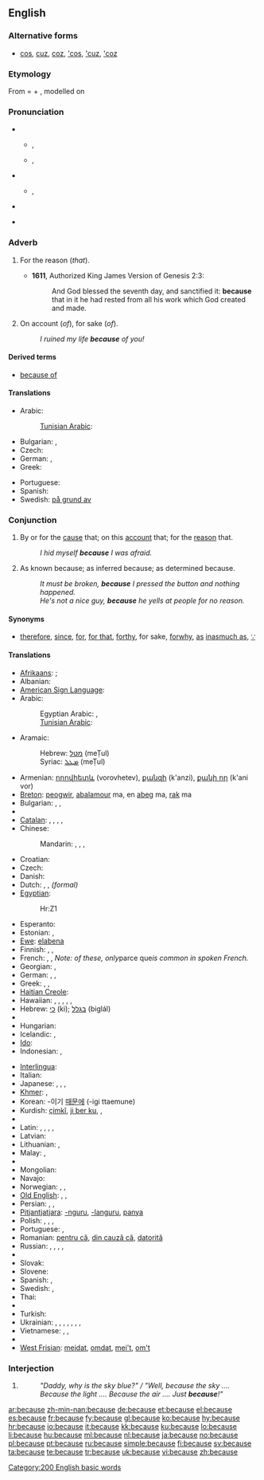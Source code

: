 {{wikipedia}}
==English==

{{rank|between|face|tell|175|because|few|whom|love}}

===Alternative forms===
* [[cos]], [[cuz]], [[coz]], [['cos]], [['cuz]], [['coz]]

===Etymology===
From {{etyl|enm}} {{term|bi cause|lang=enm}} = {{term|bi|lang=enm||by}} + {{term|cause|lang=enm}}, modelled on {{etyl|fro}} {{term|par cause|lang=fro}}

===Pronunciation===
* {{qualifier|stressed}}
** {{a|UK}} {{IPA|/bɪˈkɒz/}}, {{SAMPA|/bI"kQz/}}
** {{a|US}} {{IPA|/bɪˈkɔz/|/bɪˈkʌz/}}, {{SAMPA|/bI"kOz/|/bɪ"kVz/}}
* {{qualifier|unstressed}}
** {{IPA|/bɪkəz/}}, {{SAMPA|/bIk@z/}}
* {{audio|en-us-because.ogg|Audio (US)}}
*: {{rhymes|ɒz}}
* {{hyphenation|be|cause}}

===Adverb===
{{en-adv|-}}

# {{archaic}} For the reason (''that'').
#* '''1611''', Authorized King James Version of Genesis 2:3:
#*: And God blessed the seventh day, and sanctified it: '''because''' that in it he had rested from all his work which God created and made.
# On account (''of''), for sake (''of'').
#: ''I ruined my life '''because''' of you!''

====Derived terms====
* [[because of]]

====Translations====
{{trans-top|on account}}
* Arabic:
*: [[Tunisian Arabic]]: {{tø|aeb|في جرة|alt=فِي جُرّةْ|tr=fī jurrit|sc=Arab}}
* Bulgarian: {{t|bg|защото}}, {{t|bg|поради}}
* Czech: {{t+|cs|kvůli}}
* German: {{t+|de|weil}}, {{t+|de|denn}}
* Greek: {{t|el|εξαιτίας}}
{{trans-mid}}
* Portuguese: {{t+|pt|porque}}
* Spanish: {{t+|es|porque}}
* Swedish: [[på grund av]]
{{trans-bottom}}

===Conjunction===
{{en-conj}}

# By or for the [[cause]] that; on this [[account]] that; for the [[reason]] that.
#: ''I hid myself '''because''' I was afraid.''
# As known because; as inferred because; as determined because.
#: ''It must be broken, '''because''' I pressed the button and nothing happened.''
#: ''He's not a nice guy, '''because''' he yells at people for no reason.''

====Synonyms====
* {{sense|for the reason that}} [[therefore]], [[since]], [[for]], [[for that]], [[forthy]], for sake, [[forwhy]], [[as]] [[inasmuch as]], [[∵]] {{i|mathematics symbol}}

====Translations====
{{trans-top|by or for the cause that; on this account that; for the reason that}}
* [[Afrikaans]]: {{t-|af|omdat|xs=Afrikaans}}; {{t|af|aangesien|xs=Afrikaans}}
* Albanian: {{t-|sq|sepse|xs=Albanian}}
* [[American Sign Language]]: {{tø|ase|OpenB@Sfhead Y@FromSfhead}}
* Arabic: {{t|ar|لأن|tr=li'ánna}}
*: Egyptian Arabic: {{tø|arz|علشان|tr=`alashaan|sc=Arab}}, {{tø|arz|عشان|tr=`ashaan|sc=Arab}}
*: [[Tunisian Arabic]]: {{tø|aeb|على خاطر|tr=ʿlā ḫāṭir|alt=عْلَى خَاطِرْ|sc=Arab}}
* Aramaic:
*: Hebrew: [[מטל]] (meṬul)
*: Syriac: [[ܡܛܠ]] (meṬul)
* Armenian: [[որովհետև]] (vorovhetev), [[քանզի]] (k'anzi), [[քանի որ]] (k'ani vor)
* [[Breton]]: [[peogwir]], [[abalamour]] ma, en [[abeg]] ma, [[rak]] ma
* Bulgarian: {{t|bg|защото|tr=zaštoto}}, {{t|bg|тъй като|tr=tǎj kato}}, {{t|bg|понеже|tr=poneže}}
* {{trreq|Burmese}}
* [[Catalan]]: {{t|ca|perquè}}, {{t|ca|ja que}}, {{t+|ca|car}}, {{t|ca|puix}}, {{t|ca|puix que}}
* Chinese:
*: Mandarin: {{t-|cmn|因為|sc=Hani}}, {{t-|cmn|因为|tr=yīnwèi|sc=Hani}}, {{t-|cmn|由於|sc=Hani}}, {{t-|cmn|由于|tr=yóuyú|sc=Hani}}
* Croatian: {{t-|hr|jer}}
* Czech: {{t+|cs|protože}}
* Danish: {{t+|da|fordi}}
* Dutch: {{t+|nl|omdat}}, {{t+|nl|aangezien}}, {{t+|nl|daar}} ''(formal)''
* [[Egyptian]]: {{tø|egy|ḥr|xs=Egyptian}}
*: <hiero>Hr:Z1</hiero>
* Esperanto: {{t-|eo|ĉar|xs=Esperanto}}
* Estonian: {{t+|et|kuna}}, {{t|et|seepärast}}
* [[Ewe]]: [[elabena]]
* Finnish: {{t+|fi|koska}}, {{t+|fi|sillä}}, {{t+|fi|siksi}}
* French: {{t+|fr|parce que}}, {{t+|fr|car}}, {{t|fr|en raison}} ''Note: of these, only ''parce que'' is common in spoken French.''
* Georgian: {{t|ka|იმიტომ რომ|tr=imitom rom|sc=Geor|xs=Georgian}}, {{t|ka|რადგანაც|tr=radganac'|sc=Geor|xs=Georgian}}
* German: {{t+|de|weil}}, {{t+|de|denn}}, {{t+|de|da}}
* Greek: {{t+|el|διότι|tr=ðioti}}, {{t+|el|επειδή|tr=epiðí}}, {{t+|el|γιατί|tr=yiatí}}
* [[Haitian Creole]]: {{tø|ht|paske}}
* Hawaiian: {{tø|haw|no}},  {{tø|haw|no ka mea}},  {{tø|haw|ma}},  {{tø|haw|i}},  {{tø|haw|ma o}},  {{tø|haw|muli}}
* Hebrew: [[כי]] (ki); [[בגלל]] (biglál)
* {{trreq|Hindi}}
* Hungarian: {{t+|hu|mert}}
* Icelandic: {{t|is|vegna þess}}, {{t+|is|af því að}}
* [[Ido]]: {{t+|io|pro ke|xs=Ido}}
* Indonesian: {{t-|id|karena|xs=Indonesian}}, {{t-|id|sebab|xs=Indonesian}}
{{trans-mid}}
* [[Interlingua]]: {{t-|ia|proque|xs=Interlingua}}
* Italian: {{t+|it|perché}}
* Japanese: {{t-|ja|なぜなら|tr=názenara}}, {{t-|ja|だって|tr=datte}},  {{qualifier|...}} {{t+|ja|から|tr=kara}},  {{t-|ja|ので|tr=node}}
* [[Khmer]]: {{t-|km|ព្រោះ|tr=bprūah|sc=Khmr|xs=Khmer}},  {{t-|km|ពីព្រោះ|tr=bpi-bprūah|sc=Khmr|xs=Khmer}}
* Korean: -이기 [[때문에]] (-igi ttaemune)
* Kurdish: [[çimkî]], [[ji ber ku]], {{ku-Arab|[[بۆ ئه‌وه‌]]}}, {{ku-Arab|[[چونکه‌]]}}
* {{trreq|Lao}}
* Latin: {{t+|la|quia}}, {{t+|la|quod}}, {{t+|la|quoniam}}, {{t+|la|cum}}, {{t-|la|propter}}
* Latvian: {{t-|lv|tāpēc ka|xs=Latvian}}
* Lithuanian: {{t|lt|nes}},  {{t|lt|todėl, kad}}
* Malay: {{t-|ms|karena|xs=Malay}}, {{t+|ms|sebab|xs=Malay}}
* {{trreq|Maori}}
* Mongolian: {{t|mn|ягаад гэвэл|tr=yagaad gevel|sc=Cyrl|xs=Mongolian}}
* Navajo: {{tø|nv|háálá}}
* Norwegian: {{t+|no|fordi}}, {{t-|no|ettersom}}, {{t-|no|det kommer av}}
* [[Old English]]: {{t-|ang|þæs|xs=Old English}}, {{t-|ang|þæs þe|xs=Old English}}, {{t|ang|forþon þe|xs=Old English}}
* Persian: {{t|fa|زیرا|xs=Persian}}, {{t|fa|بدلیل|xs=Persian}}, {{t|fa|چونکه|xs=Persian}}
* [[Pitjantjatjara]]: [[-nguru]], [[-languru]], [[panya]]
* Polish: {{t+|pl|bo}}, {{t+|pl|ponieważ}}, {{t|pl|dlatego że}}, {{t|pl|gdyż}}
* Portuguese: {{t+|pt|porque}}, {{t+|pt|já que}}
* Romanian: [[pentru că]], [[din cauză că]], [[datorită]]
* Russian: {{t+|ru|потому что|tr=potomú što}}, {{t+|ru|так как|tr=ták kak}}, {{t+|ru|поскольку|tr=poskól’ku}}, {{t+|ru|ведь|tr=ved’}}, {{t+|ru|ибо|tr=íbo}}
* {{trreq|Sanskrit}}
* Slovak: {{t|sk|pretože}}
* Slovene: {{t+|sl|ker}}
* Spanish: {{t+|es|porque}}, {{t|es|ya que}}
* Swedish: {{t+|sv|därför att}}, {{t+|sv|eftersom}}
* Thai: {{t-|th|เพราะ|tr=práw}}
* {{trreq|Tibetan}}
* Turkish: {{t+|tr|çünkü}}
* Ukrainian: {{t+|uk|бо|tr=bo|xs=Ukrainian}}, {{t-|uk|тому|tr=tomu|xs=Ukrainian}}, {{t|uk|тому що|tr=tomu ščo|xs=Ukrainian}}, {{t|uk|так як|tr=tak jak|xs=Ukrainian}}, {{t|uk|оскiльки|tr=oskil’ky|xs=Ukrainian}}, {{t|uk|адже|tr=adže|xs=Ukrainian}}, {{t|uk|внаслiдок|tr=vnaslidok|xs=Ukrainian}}, {{t|uk|унаслiдок|tr=unaslidok|xs=Ukrainian}}
* Vietnamese: {{t|vi|tại vì|xs=Vietnamese}}, {{t+|vi|vì|xs=Vietnamese}}, {{t|vi|bởi vì|xs=Vietnamese}}
* {{trreq|Welsh}}
* [[West Frisian]]: [[meidat]], [[omdat]], [[mei't]], [[om't]]
{{trans-bottom}}

===Interjection===
{{en-intj}}

# {{non-gloss definition|Used to terminate inquiry concerning origin or purpose, typically initiated by {{term|why}}}}
#: ''"Daddy, why is the sky blue?" / "Well, because the sky .... Because the light .... Because the air .... Just '''because'''!"''

[[Category:200 English basic words]]

[[ar:because]]
[[zh-min-nan:because]]
[[de:because]]
[[et:because]]
[[el:because]]
[[es:because]]
[[fr:because]]
[[fy:because]]
[[gl:because]]
[[ko:because]]
[[hy:because]]
[[hr:because]]
[[io:because]]
[[it:because]]
[[kk:because]]
[[ku:because]]
[[lo:because]]
[[li:because]]
[[hu:because]]
[[ml:because]]
[[nl:because]]
[[ja:because]]
[[no:because]]
[[pl:because]]
[[pt:because]]
[[ru:because]]
[[simple:because]]
[[fi:because]]
[[sv:because]]
[[ta:because]]
[[te:because]]
[[tr:because]]
[[uk:because]]
[[vi:because]]
[[zh:because]]